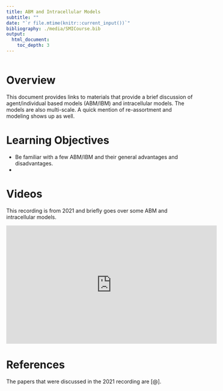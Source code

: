 ---
title: ABM and Intracellular Models
subtitle: ""
date: "`r file.mtime(knitr::current_input())`"
bibliography: ./media/SMICourse.bib
output: 
  html_document:
    toc_depth: 3
---

```{r, echo = FALSE}
 
```


# Overview

This document provides links to materials that provide a brief discussion of agent/individual based models (ABM/IBM) and intracellular models. The models are also multi-scale. 
A quick mention of re-assortment and modeling shows up as well.


# Learning Objectives
* Be familiar with a few ABM/IBM and their general advantages and disadvantages.
* 


# Videos

This recording is from 2021 and briefly goes over some ABM and intracellular models.

<p>
<iframe width="560" height="315" src="https://www.youtube.com/embed/KBCD2q0wGp8" frameborder="0" allow="accelerometer; autoplay; encrypted-media; gyroscope; picture-in-picture" allowfullscreen></iframe>
</p>



# References

The papers that were discussed in the 2021 recording are [@].



